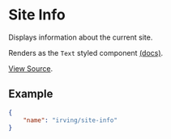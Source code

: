 <Meta title="WordPress Components|Site Info" />

# Site Info
Displays information about the current site.

Renders as the `Text` styled component [(docs)](?path=/docs/styled-components-text--plain-text-example).

[View Source](https://github.com/alleyinteractive/wp-irving/tree/master/inc/components/components/site-info).

## Example
```json
{
	"name": "irving/site-info"
}
```
